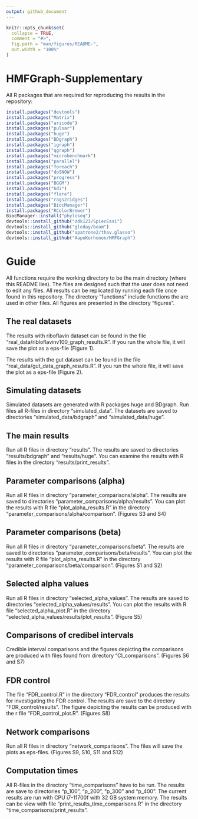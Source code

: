 ```yaml
---
output: github_document
---
```


<!-- README.md is generated from README.Rmd. Please edit that file -->

```r
knitr::opts_chunk$set(
  collapse = TRUE,
  comment = "#>",
  fig.path = "man/figures/README-",
  out.width = "100%"
)
```

# HMFGraph-Supplementary

All R packages that are required for reproducing the results in the repository:
```r
install.packages("devtools")
install.packages("Matrix")
install.packages("aricode")
install.packages("pulsar")
install.packages("huge")
install.packages("BDgraph")
install.packages("igraph")
install.packages("qgraph")
install.packages("microbenchmark")
install.packages("parallel")
install.packages("foreach")
install.packages("doSNOW")
install.packages("progress")
install.packages("BGGM")
install.packages("hdi")
install.packages("flare")
install.packages("rags2ridges")
install.packages("BiocManager")
install.packages("RColorBrewer")
BiocManager::install("phyloseq")
devtools::install_github("zdk123/SpiecEasi")
devtools::install_github("gleday/beam")
devtools::install_github("apatrone2/thav.glasso")
devtools::install_github("AapoKorhonen/HMFGraph")
```

# Guide 


All functions require the working directory to be the main directory (where this README lies). The files are designed such that the user does not need to edit any files. All results can be replicated by running each file once found in this repository. The directory "functions" include functions the are used in other files. All figures are presented in the directory "figures".

## The real datasets

The results with riboflavin dataset can be found in the file "real_data/ribloflavinv100_graph_results.R". If you run the whole file, it will save the plot as a eps-file (Figure 1).

The results with the gut dataset can be found in the file "real_data/gut_data_graph_results.R". If you run the whole file, it will save the plot as a eps-file (Figure 2).

## Simulating datasets

Simulated datasets are generated with R packages huge and BDgraph. Run files all R-files in directory "simulated_data". The datasets are saved to directories "simulated_data/bdgraph" and "simulated_data/huge".

## The main results

Run all R files in directory "results". The results are saved to directories "results/bdgraph" and "results/huge". You can examine the results with R files in the directory "results/print_results".

## Parameter comparisons (alpha)

Run all R files in directory "parameter_comparisons/alpha". The results are saved to directories "parameter_comparisons/alpha/results". You can plot the results with R file "plot_alpha_results.R" in the directory "parameter_comparisons/alpha/comparison". (Figures S3 and S4)

## Parameter comparisons (beta)

Run all R files in directory "parameter_comparisons/beta". The results are saved to directories "parameter_comparisons/beta/results". You can plot the results with R file "plot_alpha_results.R" in the directory "parameter_comparisons/beta/comparison". (Figures S1 and S2)


## Selected alpha values

Run all R files in directory "selected_alpha_values". The results are saved to directories "selected_alpha_values/results". You can plot the results with R file "selected_alpha_plot.R" in the directory "selected_alpha_values/results/plot_results". (Figure S5)

## Comparisons of credibel intervals

Credible interval comparisons and the figures depicting the comparisons are produced with files found from directory "CI_comparisons". (Figures S6 and S7)

## FDR control

The file "FDR_control.R" in the directory "FDR_control" produces the results for investigating the FDR control. The results are save to the directory "FDR_control/results". The figure depicting the results can be produced with the r file "FDR_control_plot.R".  (Figures S8)

## Network comparisons

Run all R files in directory "network_comparisons". The files will save the plots as eps-files. (Figures S9, S10, S11 and S12)


## Computation times

All R-files in the directory "time_comparisons" have to be run. The results are save to directories "p_100", "p_200", "p_300" and "p_400". The current results are run with CPU i7-11700f with 32 GB system memory. The results can be view with file "print_results_time_comparisons.R" in the directory "time_comparisons/print_results".


